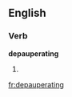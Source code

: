
==English==

===Verb===
'''depauperating'''

# {{present participle of|[[depauperate]]}}

[[fr:depauperating]]